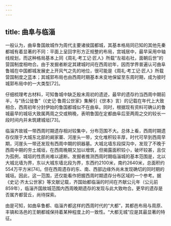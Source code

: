 ```yaml
---
---
---
```

title: 曲阜与临淄
---




一般认为，曲阜鲁国故城作为周代主要诸侯国都城，其基本格局同已知的其他先秦都城有着显著的不同：平面上呈回字形方正规整的布局，宫城居中，最早采用中轴线规划，而这种格局基本上同《周礼·考工记·匠人》所载“左祖右社，面朝后世”的营国制度相吻合。由于发掘者断定其建城时间在西周初年，因而学界普遍认可曲阜鲁城在中国都城发展史上开风气之先的地位，很可能是《周礼·考工记·匠人》所载营国制度之蓝本；其城郭布局也由西周时期基本未变地保留至东周时期，成为彼时城郭布局中的一大类型[72]。

仔细梳理考古材料，可知鲁城中缺乏殷末周初的遗迹，最早的遗存约当西周中期前半，与“炀公徙鲁”（《史记·鲁周公世家》集解引《世本》言）的记载在年代上大致相合，西周初年分封伊始的鲁国都城似不在曲阜。同时，根据现有资料可确认的鲁城最早的城垣大致属两周之交或稍晚，表明鲁国在定都曲阜后至两周之交的较长一段时间内并未筑建城垣[73]。

临淄齐故城一带西周时期遗存相对较集中，分布范围不大。总体上看，西周时期遗存仅限于大城东北部的阚家寨、河崖头一带，文化堆积较丰厚，时代可早到西周早期，河崖头一带还发现有西周中期的铜器墓。大城北墙东段探沟中，发现了不晚于西周中期的夯土城垣，在西周晚期又加以增筑，但揭露面积较小，破坏较甚，且仅为孤例，城垣的性质尚难以遽断。发掘者推测西周时期临淄城的基本范围是，北以大城北墙为界，东以大城东墙北段为界，东西约2100米，南约2640米，总面积约554万平方米[74]。但在西周遗存的东、南、西部边缘外尚未发现确切的同时期的城垣。因此，这一范围，还仅能看作把握西周时期遗存分布区域的一个参考。据《史记·齐太公世家》等文献记载，齐国始都临淄的时间在齐献公元年（公元前859年），临淄齐国故城范围内西周晚期遗存的发现与此大致吻合。更早的遗存是否属齐都营丘，尚待探索。

由是可知，如曲阜鲁都、临淄齐都这样的西周时代的“大都”，其都邑布局与周原、丰镐和洛邑的王朝都城保持着某种程度上的一致性。“大都无城”应是其最显著的特征。